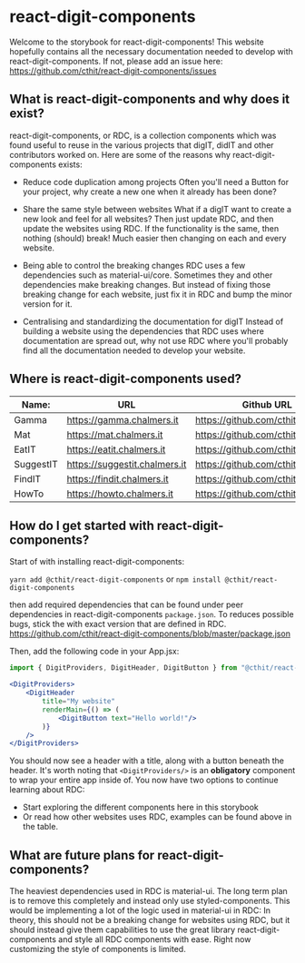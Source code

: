 
<Meta title="README"/>

# react-digit-components

Welcome to the storybook for react-digit-components! This website hopefully contains all the necessary documentation
needed to develop with react-digit-components. If not, please add an issue here: https://github.com/cthit/react-digit-components/issues

## What is react-digit-components and why does it exist?

react-digit-components, or RDC, is a collection components which was found useful to reuse in the various projects that
digIT, didIT and other contributors worked on. Here are some of the reasons why react-digit-components exists:

* Reduce code duplication among projects
Often you'll need a Button for your project, why create a new one when it already has been done?

* Share the same style between websites
What if a digIT want to create a new look and feel for all websites? Then just update RDC, and then update the websites
using RDC. If the functionality is the same, then nothing (should) break! Much easier then changing on each and every
website.

* Being able to control the breaking changes
RDC uses a few dependencies such as material-ui/core. Sometimes they and other dependencies make breaking changes. But
instead of fixing those breaking change for each website, just fix it in RDC and bump the minor version for it.

* Centralising and standardizing the documentation for digIT
Instead of building a website using the dependencies that RDC uses where documentation are spread out, why not use
RDC where you'll probably find all the documentation needed to develop your website.

## Where is react-digit-components used?

| Name:     	| URL                           	| Github URL                        	|
|-----------	|-------------------------------	|------------------------------------	|
| Gamma     	| https://gamma.chalmers.it     	| https://github.com/cthit/gamma     	|
| Mat       	| https://mat.chalmers.it       	| https://github.com/cthit/mat       	|
| EatIT     	| https://eatit.chalmers.it     	| https://github.com/cthit/eatit     	|
| SuggestIT 	| https://suggestit.chalmers.it 	| https://github.com/cthit/suggestit 	|
| FindIT    	| https://findit.chalmers.it    	| https://github.com/cthit/findit    	|
| HowTo     	| https://howto.chalmers.it     	| https://github.com/cthit/HowTo     	|

## How do I get started with react-digit-components?

Start of with installing react-digit-components:

`yarn add @cthit/react-digit-components`
or
`npm install @cthit/react-digit-components`

then add required dependencies that can be found under peer dependencies in react-digit-components `package.json`. To
reduces possible bugs, stick the with exact version that are defined in RDC. https://github.com/cthit/react-digit-components/blob/master/package.json

Then, add the following code in your App.jsx:
```jsx
import { DigitProviders, DigitHeader, DigitButton } from "@cthit/react-digit-components"
```

```jsx
<DigitProviders>
    <DigitHeader
        title="My website"
        renderMain={() => (
            <DigitButton text="Hello world!"/>
        )}
    />
</DigitProviders>
```

You should now see a header with a title, along with a button beneath the header. It's worth noting that
`<DigitProviders/>` is an **obligatory** component to wrap your entire app inside of. You now have two options to
continue learning about RDC:

* Start exploring the different components here in this storybook
* Or read how other websites uses RDC, examples can be found above in the table.

## What are future plans for react-digit-components?

The heaviest dependencies used in RDC is material-ui. The long term plan is to remove this completely and instead only
use styled-components. This would be implementing a lot of the logic used in material-ui in RDC: In theory, this should
not be a breaking change for websites using RDC, but it should instead give them capabilities to use the great library
react-digit-components and style all RDC components with ease. Right now customizing the style of components is limited.